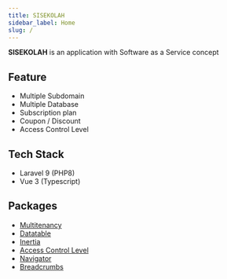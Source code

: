 ```yaml
---
title: SISEKOLAH
sidebar_label: Home
slug: /
---
```


**SISEKOLAH** is an application with Software as a Service concept

## Feature

- Multiple Subdomain
- Multiple Database
- Subscription plan
- Coupon / Discount
- Access Control Level

## Tech Stack

- Laravel 9 (PHP8)
- Vue 3 (Typescript)

## Packages

- [Multitenancy](https://spatie.be/docs/laravel-multitenancy/v3/introduction)
- [Datatable](https://github.com/rizkhal/inertable)
- [Inertia](https://inertiajs.com/)
- [Access Control Level](https://spatie.be/docs/laravel-permission/v5/introduction)
- [Navigator](https://github.com/nedwors/navigator)
- [Breadcrumbs](https://github.com/tabuna/breadcrumbs)